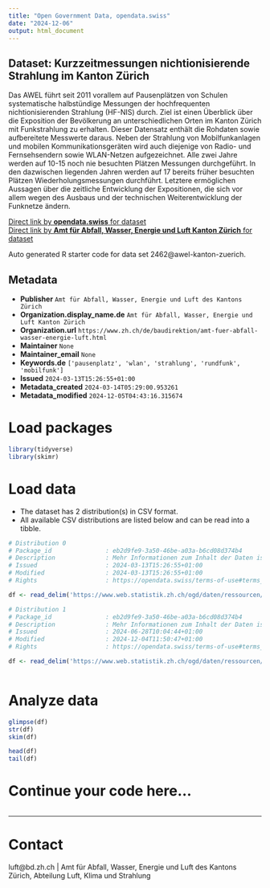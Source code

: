 ```yaml
---
title: "Open Government Data, opendata.swiss"
date: "2024-12-06"
output: html_document
---
```


## Dataset: Kurzzeitmessungen nichtionisierende Strahlung im Kanton Zürich

Das AWEL führt seit 2011 vorallem auf Pausenplätzen von Schulen systematische halbstündige Messungen der hochfrequenten nichtionisierenden Strahlung (HF-NIS) durch. Ziel ist einen Überblick über die Exposition der Bevölkerung an unterschiedlichen Orten im Kanton Zürich mit Funkstrahlung zu erhalten. Dieser Datensatz enthält die Rohdaten sowie aufbereitete Messwerte daraus. Neben der Strahlung von Mobilfunkanlagen und mobilen Kommunikationsgeräten wird auch diejenige von Radio- und Fernsehsendern sowie WLAN-Netzen aufgezeichnet. Alle zwei Jahre werden auf 10-15 noch nie besuchten Plätzen Messungen durchgeführt. In den dazwischen liegenden Jahren werden auf 17 bereits früher besuchten Plätzen Wiederholungsmessungen durchführt. Letztere ermöglichen Aussagen über die zeitliche Entwicklung der Expositionen, die sich vor allem wegen des Ausbaus und der technischen Weiterentwicklung der Funknetze ändern.

[Direct link by **opendata.swiss** for dataset](https://opendata.swiss/de/dataset/kurzzeitmessungen-nichtionisierende-strahlung-im-kanton-zurich)<br>
[Direct link by **Amt für Abfall, Wasser, Energie und Luft Kanton Zürich** for dataset]()

Auto generated R starter code for data set 2462@awel-kanton-zuerich.

## Metadata

- **Publisher** `Amt für Abfall, Wasser, Energie und Luft des Kantons Zürich`
- **Organization.display_name.de** `Amt für Abfall, Wasser, Energie und Luft Kanton Zürich`
- **Organization.url** `https://www.zh.ch/de/baudirektion/amt-fuer-abfall-wasser-energie-luft.html`
- **Maintainer** `None`
- **Maintainer_email** `None`
- **Keywords.de** `['pausenplatz', 'wlan', 'strahlung', 'rundfunk', 'mobilfunk']`
- **Issued** `2024-03-13T15:26:55+01:00`
- **Metadata_created** `2024-03-14T05:29:00.953261`
- **Metadata_modified** `2024-12-05T04:43:16.315674`


# Load packages

```r

library(tidyverse)
library(skimr)

```

# Load data

-   The dataset has 2 distribution(s) in CSV format.
-   All available CSV distributions are listed below and can be read into a tibble.

```r

# Distribution 0
# Package_id               : eb2d9fe9-3a50-46be-a03a-b6cd08d374b4
# Description              : Mehr Informationen zum Inhalt der Daten ist in der Ressource Metadatenbeschreibung enthalten.
# Issued                   : 2024-03-13T15:26:55+01:00
# Modified                 : 2024-03-13T15:26:55+01:00
# Rights                   : https://opendata.swiss/terms-of-use#terms_open

df <- read_delim('https://www.web.statistik.zh.ch/ogd/daten/ressourcen/KTZH_00002462_00004924.csv')

# Distribution 1
# Package_id               : eb2d9fe9-3a50-46be-a03a-b6cd08d374b4
# Description              : Mehr Informationen zum Inhalt der Daten ist in der Ressource Metadatenbeschreibung enthalten.
# Issued                   : 2024-06-28T10:04:44+01:00
# Modified                 : 2024-12-04T11:50:47+01:00
# Rights                   : https://opendata.swiss/terms-of-use#terms_open

df <- read_delim('https://www.web.statistik.zh.ch/ogd/daten/ressourcen/KTZH_00002462_00004983.csv')



```

# Analyze data

```r

glimpse(df)
str(df)
skim(df)

head(df)
tail(df)

```

# Continue your code here...

```r

```

------------------------------------------------------------------------

# Contact

luft@bd.zh.ch | Amt für Abfall, Wasser, Energie und Luft des Kantons Zürich, Abteilung Luft, Klima und Strahlung
